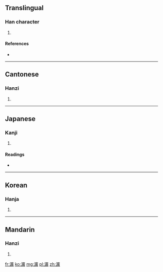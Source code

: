 ==Translingual==

===Han character===
{{Han char|rn=85|rad=水|as=15|sn=18|four=3018<sub>6</sub>|canj=水戈廿金 (EITC)}}

# {{defn|Han|sort=水15}}

====References====
* {{Han ref|kx=0658.370|dkj=18594|dj=1068.310|hdz=31771.100|uh=7007|ud=28679|bh=EFEB|bd=61419}}

----

==Cantonese==

===Hanzi===
{{yue-hanzi|jyut=|y=wong2}}

# {{defn|Cantonese|sort=水15}}

----

==Japanese==

===Kanji===
{{ja-kanji|grade=|rs=水15}}

# {{defn|Japanese|sort=水15}}

====Readings====
* {{ja-readings|on=[[おう]] (ō), [[こう]] (kō)|kun=}}

----

==Korean==

===Hanja===
{{ko-hanja|hangeul=왕|eumhun=|rv=wang|mr=wang|y=wang}}

# {{defn|Korean|sort=水15}}

----

==Mandarin==

===Hanzi===
{{cmn-hanzi|pin=[[chèn]] ([[chen4]]), [[pán]] ([[pan2]]), [[wǎng]] ([[wang3]])|wg=ch'en<sup>4</sup>, p'an<sup>2</sup>, wang<sup>3</sup>}}

# {{defn|Mandarin|sort=水15}}

[[fr:瀇]]
[[ko:瀇]]
[[mg:瀇]]
[[pl:瀇]]
[[zh:瀇]]
